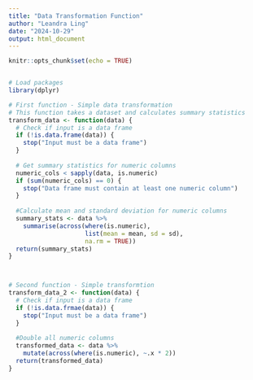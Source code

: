 ```yaml
---
title: "Data Transformation Function"
author: "Leandra Ling"
date: "2024-10-29"
output: html_document
---
```


```r
knitr::opts_chunk$set(echo = TRUE)


# Load packages
library(dplyr)

# First function - Simple data transformation
# This function takes a dataset and calculates summary statistics
transform_data <- function(data) {
  # Check if input is a data frame
  if (!is.data.frame(data)) {
    stop("Input must be a data frame")
  }
  
  # Get summary statistics for numeric columns
  numeric_cols < sapply(data, is.numeric)
  if (sum(numeric_cols) == 0) {
    stop("Data frame must contain at least one numeric column")
  }
  
  #Calculate mean and standard deviation for numeric columns
  summary_stats <- data %>%
    summarise(across(where(is.numeric),
                     list(mean = mean, sd = sd),
                     na.rm = TRUE))
  return(summary_stats)
}



# Second function - Simple transformtion
transform_data_2 <- function(data) {
  # Check if input is a data frame
  if (!is.data.frmae(data)) {
    stop("Input must be a data frame")
  }
  
  #Double all numeric columns
  transformed_data <- data %>%
    mutate(across(where(is.numeric), ~.x * 2))
  return(transformed_data)
}
```